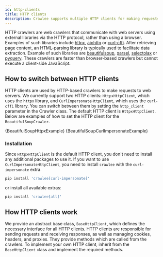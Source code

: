 ```yaml
---
id: http-clients
title: HTTP clients
description: Crawlee supports multiple HTTP clients for making requests.
---
```




HTTP crawlers are web crawlers that communicate with web servers using external libraries via the HTTP protocol, rather than using a browser. Examples of such libraries include [httpx](https://pypi.org/project/httpx/), [aiohttp](https://pypi.org/project/aiohttp/) or [curl-cffi](https://pypi.org/project/curl-cffi/). After retrieving page content, an HTML-parsing library is typically used to facilitate data extraction. Example of such libraries are [beautifulsoup](https://pypi.org/project/beautifulsoup4/), [parsel](https://pypi.org/project/parsel/), [selectolax](https://pypi.org/project/selectolax/) or [pyquery](https://pypi.org/project/pyquery/). These crawlers are faster than browser-based crawlers but cannot execute a client-side JavaScript.

## How to switch between HTTP clients

HTTP clients are used by HTTP-based crawlers to make requests to web servers. We currently support two HTTP clients: <ApiLink to="class/HttpxHttpClient">`HttpxHttpClient`</ApiLink>, which uses the `httpx` library, and <ApiLink to="class/CurlImpersonateHttpClient">`CurlImpersonateHttpClient`</ApiLink>, which uses the `curl-cffi` library. You can switch between them by setting the `http_client` parameter in the Crawler class. The default HTTP client is `HttpxHttpClient`. Below are examples of how to set the HTTP client for the `BeautifulSoupCrawler`.

<Tabs>
    <TabItem value="BeautifulSoupHttpxExample" label="BeautifulSoupCrawler with HTTPX">
        <CodeBlock className="language-python">
            {BeautifulSoupHttpxExample}
        </CodeBlock>
    </TabItem>
    <TabItem value="BeautifulSoupCurlImpersonateExample" label="BeautifulSoupCrawler with Curl impersonate">
        <CodeBlock className="language-python">
            {BeautifulSoupCurlImpersonateExample}
        </CodeBlock>
    </TabItem>
</Tabs>

### Installation

Since `HttpxHttpClient` is the default HTTP client, you don't need to install any additional packages to use it. If you want to use `CurlImpersonateHttpClient`, you need to install `crawlee` with the `curl-impersonate` extra.

```sh
pip install 'crawlee[curl-impersonate]'
```

or install all available extras:

```sh
pip install 'crawlee[all]'
```

## How HTTP clients work

We provide an abstract base class, <ApiLink to="class/BaseHttpClient">`BaseHttpClient`</ApiLink>, which defines the necessary interface for all HTTP clients. HTTP clients are responsible for sending requests and receiving responses, as well as managing cookies, headers, and proxies. They provide methods which are called from the crawlers. To implement your own HTTP client, inherit from the `BaseHttpClient` class and implement the required methods.
